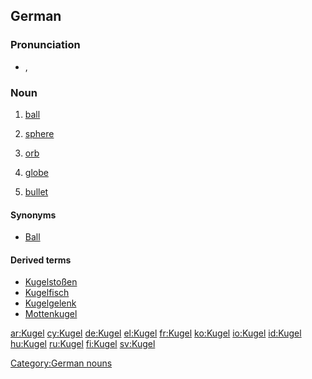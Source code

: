 {{also|kugel}}
==German==

===Pronunciation===
* {{IPA|/ˈkuːgəl/|lang=de}}, {{SAMPA|/"ku:g@l/}}

===Noun===
{{de-noun|g=f|plural=Kugeln}}

# [[ball]]
# {{geometry|lang=de}} [[sphere]]
# [[orb]]
# {{geography|lang=de}} [[globe]]
# [[bullet]]

====Synonyms====
* [[Ball]]

====Derived terms====
* [[Kugelstoßen]] {{n}}
* [[Kugelfisch]] {{m}}
* [[Kugelgelenk]] {{n}}
* [[Mottenkugel]]

[[Category:German nouns]]

[[ar:Kugel]]
[[cy:Kugel]]
[[de:Kugel]]
[[el:Kugel]]
[[fr:Kugel]]
[[ko:Kugel]]
[[io:Kugel]]
[[id:Kugel]]
[[hu:Kugel]]
[[ru:Kugel]]
[[fi:Kugel]]
[[sv:Kugel]]